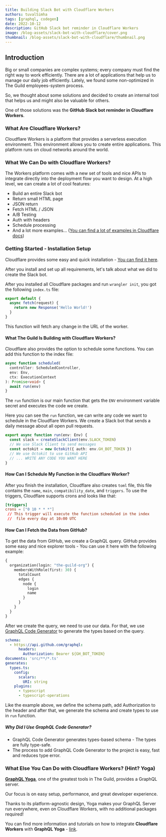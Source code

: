 ```yaml
---
title: Building Slack Bot with Cloudflare Workers
authors: tuvalSimha
tags: [graphql, codegen]
date: 2022-10-12
description: GitHub Slack bot reminder in Cloudflare Workers
image: /blog-assets/slack-bot-with-cloudflare/cover.png
thumbnail: /blog-assets/slack-bot-with-cloudflare/thumbnail.png
---
```


## Introduction

Big or small companies are complex systems; every company must find the right way to work
efficiently. There are a lot of applications that help us to manage our daily job efficiently.
Lately, we found some non-optimized in The Guild employees-system process.

So, we thought about some solutions and decided to create an internal tool that helps us and might
also be valuable for others.

One of those solutions was the **GitHub Slack bot reminder in Cloudflare Workers**.

### What Are Cloudflare Workers?

Cloudflare Workers is a platform that provides a serverless execution environment. This environment
allows you to create entire applications. This platform runs on cloud networks around the world.

### What We Can Do with Cloudflare Workers?

The Workers platform comes with a new set of tools and nice APIs to integrate directly into the
deployment flow you want to design. At a high level, we can create a lot of cool features:

- Build an entire Slack bot
- Return small HTML page
- JSON return
- Fetch HTML / JSON
- A/B Testing
- Auth with headers
- Schedule processing
- And a lot more examples…
  ([You can find a lot of examples in Cloudflare docs](https://developers.Cloudflare.com/workers/examples))

### Getting Started - Installation Setup

Cloudflare provides some easy and quick installation -
[You can find it here](https://developers.Cloudflare.com/workers/get-started/guide).

After you install and set up all requirements, let's talk about what we did to create the Slack bot.

After you installed all Cloudflare packages and run `wrangler init`, you got the following
`index.ts` file:

```ts
export default {
  async fetch(request) {
    return new Response('Hello World!')
  }
}
```

This function will fetch any change in the URL of the worker.

#### What The Guild Is Building with Cloudflare Workers?

Cloudflare also provides the option to schedule some functions. You can add this function to the
index file:

```ts filename="index.ts"
async function scheduled(
  controller: ScheduledController,
  env: Env,
  ctx: ExecutionContext
): Promise<void> {
  await run(env)
}
```

The `run` function is our main function that gets the `ENV` environment variable secret and executes
the code we create.

Here you can see the `run` function, we can write any code we want to schedule in the Cloudflare
Workers. We create a Slack bot that sends a daily message about all open pull requests.

```ts filename="index.ts"
export async function run(env: Env) {
  const slack = createSlackClient(env.SLACK_TOKEN)
  // We use Slack Client to send messages
  const octokit = new Octokit({ auth: env.GH_BOT_TOKEN })
  // We use Octokit to use GitHub API
  // ... WRITE ANY CODE YOU WANT HERE
}
```

#### How Can I Schedule My Function in the Cloudflare Worker?

After you finish the installation, Cloudflare also creates `toml` file, this file contains the
`name`, `main`, `compatibility_date`, and `triggers`. To use the triggers, Cloudflare supports crons
and looks like that:

```toml
[triggers]
crons = ["0 10 * * *"]
 // This trigger will execute the function scheduled in the index
 //  file every day at 10:00 UTC
```

#### How Can I Fetch the Data from GitHub?

To get the data from GitHub, we create a GraphQL query. GitHub provides some easy and nice explorer
tools - You can use it here with the following example:

```graphql
{
  organization(login: "the-guild-org") {
    membersWithRole(first: 30) {
      totalCount
      edges {
        node {
          login
          name
        }
      }
    }
  }
}
```

After we create the query, we need to use our data. For that, we use
[GraphQL Code Generator](/graphql/codegen) to generate the types based on the query.

```yaml
schema:
  - https://api.github.com/graphql:
      headers:
        Authorization: Bearer ${GH_BOT_TOKEN}
documents: 'src/**/*.ts'
generates:
  types.ts:
    config:
      scalars:
        URI: string
    plugins:
      - typescript
      - typescript-operations
```

Like the example above, we define the schema path, add Authorization to the header and after that,
we generate the schema and create types to use in `run` function.

##### Why Did I Use GraphQL Code Generator?

- GraphQL Code Generator generates types-based schema - The types are fully type-safe.
- The process to add GraphQL Code Generator to the project is easy, fast and reduces type error.

### What Else You Can Do with Cloudflare Workers? (Hint? Yoga)

[**GraphQL Yoga**](/graphql/yoga-server), one of the greatest tools in The Guild, provides a GraphQL
server.

Our focus is on easy setup, performance, and great developer experience.

Thanks to its platform-agnostic design, Yoga makes your GraphQL Server run everywhere, even on
Cloudflare Workers, with no additional packages required!

You can find more information and tutorials on how to integrate **Cloudflare Workers** with
**GraphQL Yoga** -
[link](https://graphql-yoga.com/docs/integrations/integration-with-cloudflare-workers).

